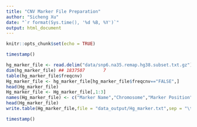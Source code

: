 ```yaml
---
title: "CNV Marker File Preparation"
author: "Sicheng Xu"
date: "`r format(Sys.time(), '%d %B, %Y')`"
output: html_document
---
```


```r
knitr::opts_chunk$set(echo = TRUE)
```

```r
timestamp()
```

```r
hg_marker_file <- read.delim("data/snp6.na35.remap.hg38.subset.txt.gz")
dim(hg_marker_file) ## 1837507       7
table(hg_marker_file$freqcnv)
Hg_marker_file <- hg_marker_file[hg_marker_file$freqcnv=="FALSE",]
head(Hg_marker_file)       
Hg_marker_file <- Hg_marker_file[,1:3]
names(Hg_marker_file) <- c("Marker Name","Chromosome","Marker Position")
head(Hg_marker_file)
write.table(Hg_marker_file,file = "data_output/Hg_marker.txt",sep = "\t",col.names = T,row.names = F)
```

```r
timestamp()
```

